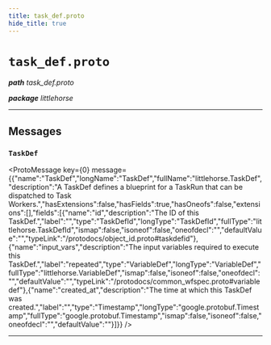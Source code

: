 ```yaml
---
title: task_def.proto
hide_title: true
---
```



# `task_def.proto`
_**path** task_def.proto_

_**package** littlehorse_



---

## Messages


### `TaskDef`
<ProtoMessage key={0} message={{"name":"TaskDef","longName":"TaskDef","fullName":"littlehorse.TaskDef","description":"A TaskDef defines a blueprint for a TaskRun that can be dispatched to Task Workers.","hasExtensions":false,"hasFields":true,"hasOneofs":false,"extensions":[],"fields":[{"name":"id","description":"The ID of this TaskDef.","label":"","type":"TaskDefId","longType":"TaskDefId","fullType":"littlehorse.TaskDefId","ismap":false,"isoneof":false,"oneofdecl":"","defaultValue":"","typeLink":"/protodocs/object_id.proto#taskdefid"},{"name":"input_vars","description":"The input variables required to execute this TaskDef.","label":"repeated","type":"VariableDef","longType":"VariableDef","fullType":"littlehorse.VariableDef","ismap":false,"isoneof":false,"oneofdecl":"","defaultValue":"","typeLink":"/protodocs/common_wfspec.proto#variabledef"},{"name":"created_at","description":"The time at which this TaskDef was created.","label":"","type":"Timestamp","longType":"google.protobuf.Timestamp","fullType":"google.protobuf.Timestamp","ismap":false,"isoneof":false,"oneofdecl":"","defaultValue":""}]}} />

---


  